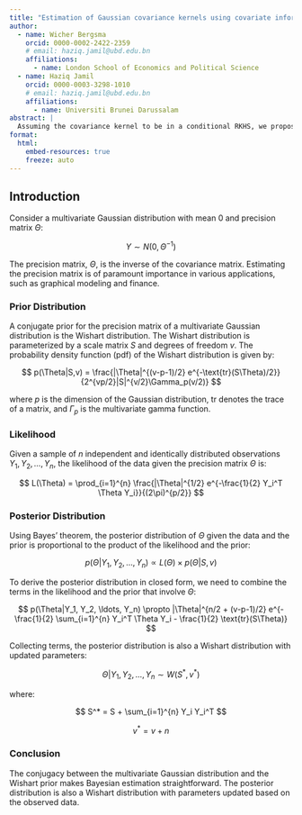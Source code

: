```yaml
---
title: "Estimation of Gaussian covariance kernels using covariate information"
author: 
  - name: Wicher Bergsma
    orcid: 0000-0002-2422-2359
    # email: haziq.jamil@ubd.edu.bn
    affiliations:
      - name: London School of Economics and Political Science
  - name: Haziq Jamil
    orcid: 0000-0003-3298-1010
    # email: haziq.jamil@ubd.edu.bn
    affiliations:
      - name: Universiti Brunei Darussalam
abstract: |
  Assuming the covariance kernel to be in a conditional RKHS, we propose a methodology to estimate it and its hyperparameters. The present work can be viewed as an extension of the I-prior methodology for regression (Bergsma, 2019; Bergsma and Jamil, 2023) to covariance estimation. Applications are not only in time series analysis (when time is the covariate), but also in regression when we want a flexible estimation of the error covariance.
format: 
  html:
    embed-resources: true
    freeze: auto
---
```


## Introduction 

Consider a multivariate Gaussian distribution with mean 0 and precision matrix $\Theta$:

$$
Y \sim N(0, \Theta^{-1})
$$

The precision matrix, $\Theta$, is the inverse of the covariance matrix. Estimating the precision matrix is of paramount importance in various applications, such as graphical modeling and finance.

### Prior Distribution

A conjugate prior for the precision matrix of a multivariate Gaussian distribution is the Wishart distribution. The Wishart distribution is parameterized by a scale matrix $S$ and degrees of freedom $v$. The probability density function (pdf) of the Wishart distribution is given by:

$$
p(\Theta|S,v) = \frac{|\Theta|^{(v-p-1)/2} e^{-\text{tr}(S\Theta)/2}}{2^{vp/2}|S|^{v/2}\Gamma_p(v/2)}
$$

where $p$ is the dimension of the Gaussian distribution, $\text{tr}$ denotes the trace of a matrix, and $\Gamma_p$ is the multivariate gamma function.

### Likelihood

Given a sample of $n$ independent and identically distributed observations $Y_1, Y_2, \ldots, Y_n$, the likelihood of the data given the precision matrix $\Theta$ is:

$$
L(\Theta) = \prod_{i=1}^{n} \frac{|\Theta|^{1/2} e^{-\frac{1}{2} Y_i^T \Theta Y_i}}{(2\pi)^{p/2}}
$$

### Posterior Distribution

Using Bayes' theorem, the posterior distribution of $\Theta$ given the data and the prior is proportional to the product of the likelihood and the prior:

$$
p(\Theta|Y_1, Y_2, \ldots, Y_n) \propto L(\Theta) \times p(\Theta|S,v)
$$

To derive the posterior distribution in closed form, we need to combine the terms in the likelihood and the prior that involve $\Theta$:

$$
p(\Theta|Y_1, Y_2, \ldots, Y_n) \propto |\Theta|^{n/2 + (v-p-1)/2} e^{-\frac{1}{2} \sum_{i=1}^{n} Y_i^T \Theta Y_i - \frac{1}{2} \text{tr}(S\Theta)}
$$

Collecting terms, the posterior distribution is also a Wishart distribution with updated parameters:

$$
\Theta|Y_1, Y_2, \ldots, Y_n \sim W(S^*, v^*)
$$

where:

$$
S^* = S + \sum_{i=1}^{n} Y_i Y_i^T
$$

$$
v^* = v + n
$$

### Conclusion

The conjugacy between the multivariate Gaussian distribution and the Wishart prior makes Bayesian estimation straightforward. The posterior distribution is also a Wishart distribution with parameters updated based on the observed data.

